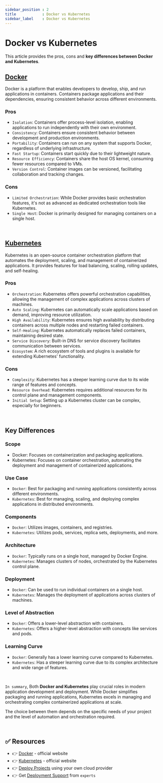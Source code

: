 ```yaml
---
sidebar_position : 2
title            : Docker vs Kubernetes
sidebar_label    : Docker vs Kubernetes
---
```


# Docker vs Kubernetes

This article provides the pros, cons and **key differences between Docker and Kubernetes**. 

## [Docker](https://www.docker.com/)

Docker is a platform that enables developers to develop, ship, and run applications in containers. Containers package applications and their dependencies, ensuring consistent behavior across different environments.

### **Pros**

- `Isolation`: Containers offer process-level isolation, enabling applications to run independently with their own environment.
- `Consistency`: Containers ensure consistent behavior between development and production environments.
- `Portability`: Containers can run on any system that supports Docker, regardless of underlying infrastructure.
- `Fast Startup`: Containers start quickly due to their lightweight nature.
- `Resource Efficiency`: Containers share the host OS kernel, consuming fewer resources compared to VMs.
- `Version Control`: Container images can be versioned, facilitating collaboration and tracking changes.


### **Cons**

- `Limited Orchestration`: While Docker provides basic orchestration features, it's not as advanced as dedicated orchestration tools like Kubernetes.
- `Single Host`: Docker is primarily designed for managing containers on a single host.

<br />

## [Kubernetes](https://kubernetes.io/)

Kubernetes is an open-source container orchestration platform that automates the deployment, scaling, and management of containerized applications.
It provides features for load balancing, scaling, rolling updates, and self-healing.

### **Pros** 

- `Orchestration`: Kubernetes offers powerful orchestration capabilities, allowing the management of complex applications across clusters of machines.
- `Auto Scaling`: Kubernetes can automatically scale applications based on demand, improving resource utilization.
- `High Availability`: Kubernetes ensures high availability by distributing containers across multiple nodes and restarting failed containers.
- `Self-Healing`: Kubernetes automatically replaces failed containers, maintaining desired state.
- `Service Discovery`: Built-in DNS for service discovery facilitates communication between services.
- `Ecosystem`: A rich ecosystem of tools and plugins is available for extending Kubernetes' functionality.

### **Cons**

- `Complexity`: Kubernetes has a steeper learning curve due to its wide range of features and concepts.
- `Resource Overhead`: Kubernetes requires additional resources for its control plane and management components.
- `Initial Setup`: Setting up a Kubernetes cluster can be complex, especially for beginners.

<br />

## Key Differences

### **Scope**

- Docker: Focuses on containerization and packaging applications.
- Kubernetes: Focuses on container orchestration, automating the deployment and management of containerized applications.

### **Use Case**

- `Docker`: Best for packaging and running applications consistently across different environments.
- `Kubernetes`: Best for managing, scaling, and deploying complex applications in distributed environments.

### **Components**

- `Docker`: Utilizes images, containers, and registries.
- `Kubernetes`: Utilizes pods, services, replica sets, deployments, and more.

### **Architecture** 

- `Docker`: Typically runs on a single host, managed by Docker Engine.
- `Kubernetes`: Manages clusters of nodes, orchestrated by the Kubernetes control plane.

### **Deployment**

- `Docker`: Can be used to run individual containers on a single host.
- `Kubernetes`: Manages the deployment of applications across clusters of machines.

### **Level of Abstraction**

- `Docker`: Offers a lower-level abstraction with containers.
- `Kubernetes`: Offers a higher-level abstraction with concepts like services and pods.

### **Learning Curve** 

- `Docker`: Generally has a lower learning curve compared to Kubernetes.
- `Kubernetes`: Has a steeper learning curve due to its complex architecture and wide range of features.

<br />

`In summary`, Both **Docker and Kubernetes** play crucial roles in modern application development and deployment.
While Docker simplifies packaging and running applications, Kubernetes excels in managing and orchestrating complex containerized applications at scale. 

The choice between them depends on the specific needs of your project and the level of automation and orchestration required.

<br />

## ✅ Resources

- 👉 [Docker](https://www.docker.com/) - official website
- 👉 [Kubernetes](https://kubernetes.io/) - official website
- 👉 [Deploy Projects](https://deploypro.dev/) using your own cloud provider
- 👉 Get [Deployment Support](https://deploypro.dev/support/) from `experts` 
